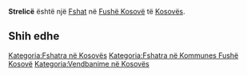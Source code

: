 {{Fshat në Kosovës
 | Emri                = Strelicë
| sqi_N_name = Strelicë
| sqi_N_FULL_NAME_RO = Strelicë
| sqi_N_FULL_NAME_ND_RO = Strelice
| sqi_N_SORT_NAME_RG = STRELICE
| sqi_N_FULL_NAME_RG = Strelicë
| sqi_N_FULL_NAME_ND_RG = Strelice
| sqi_V_name = Stralli
| sqi_V_FULL_NAME_RO = Stralli
| sqi_V_FULL_NAME_ND_RO = Stralli
| sqi_V_SORT_NAME_RG = STRALLI
| sqi_V_FULL_NAME_RG = Stralli
| sqi_V_FULL_NAME_ND_RG = Stralli
| srp_N_name = Strelica
| srp_N_FULL_NAME_RO = Strelica
| srp_N_FULL_NAME_ND_RO = Strelica
| srp_N_SORT_NAME_RG = STRELICA
| srp_N_FULL_NAME_RG = Strelica
| srp_N_FULL_NAME_ND_RG = Strelica
| srp_NS_name = Стрелица
| srp_NS_FULL_NAME_RO = Стрелица
| srp_NS_FULL_NAME_ND_RO = Стрелица
| srp_NS_SORT_NAME_RG = СТРЕЛИЦА
| srp_NS_FULL_NAME_RG = Стрелица
| srp_NS_FULL_NAME_ND_RG = Стрелица

 | Emri (Rasa dhanore) = 
 | Figura              = 
 | Shteti              = Kosovo
 | Komuna              = Fushë Kosovë
 | Kodi postar         = 
 | Sipërfaqja          = 

 | Popullsia           = 

 | Regj. i popullsisë  = 
 | Dend. e popullsisë  = 
 | Faqja zyrtare       = 
 <!--- Koordinatat ----> 
 | Gjerësia            = 42.6075
 | Gjatësia            = 21.599167
 | Lartësia            = 
}}
'''Strelicë''' është një [[Fshat]] në [[Fushë Kosovë]] të [[Kosovës]].

<!-- == Gjeografia == -->
<!-- == Historia == -->
<!-- == Demografia == -->
== Shih edhe ==
{{Komuna Fushë Kosovë}}
{{Kosovo-Administrata-Cung}}

[[Kategoria:Fshatra në Kosovës]]
[[Kategoria:Fshatra në Kommunes Fushë Kosovë]]
[[Kategoria:Vendbanime në Kosovës]]